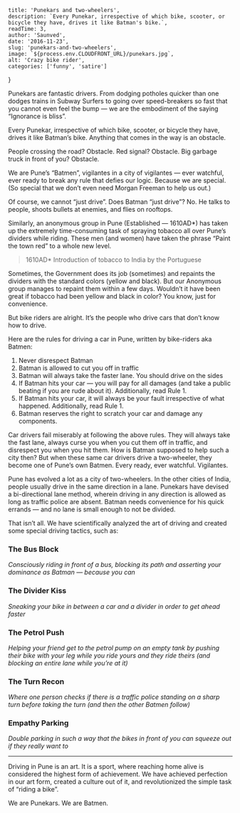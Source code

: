 
    title: 'Punekars and two-wheelers',
    description: `Every Punekar, irrespective of which bike, scooter, or bicycle they have, drives it like Batman's bike.`,
    readTime: 3,
    author: 'Saunved',
    date: '2016-11-23',
    slug: 'punekars-and-two-wheelers',
    image: `${process.env.CLOUDFRONT_URL}/punekars.jpg`,
    alt: 'Crazy bike rider',
    categories: ['funny', 'satire']
}


Punekars are fantastic drivers. From dodging potholes quicker than one dodges trains in Subway Surfers to going over speed-breakers so fast that you cannot even feel the bump — we are the embodiment of the saying “Ignorance is bliss”.

Every Punekar, irrespective of which bike, scooter, or bicycle they have, drives it like Batman’s bike. Anything that comes in the way is an obstacle.

People crossing the road? Obstacle.
Red signal? Obstacle.
Big garbage truck in front of you? Obstacle.

We are Pune’s “Batmen”, vigilantes in a city of vigilantes — ever watchful, ever ready to break any rule that defies our logic. Because we are special. (So special that we don’t even need Morgan Freeman to help us out.)

Of course, we cannot “just drive”. Does Batman “just drive”? No. He talks to people, shoots bullets at enemies, and flies on rooftops.

Similarly, an anonymous group in Pune (Established — 1610AD*) has taken up the extremely time-consuming task of spraying tobacco all over Pune’s dividers while riding. These men (and women) have taken the phrase “Paint the town red” to a whole new level.

> 1610AD* Introduction of tobacco to India by the Portuguese

Sometimes, the Government does its job (sometimes) and repaints the dividers with the standard colors (yellow and black). But our Anonymous group manages to repaint them within a few days. Wouldn’t it have been great if tobacco had been yellow and black in color? You know, just for convenience.

But bike riders are alright. It’s the people who drive cars that don’t know how to drive.

Here are the rules for driving a car in Pune, written by bike-riders aka Batmen:

1. Never disrespect Batman
2. Batman is allowed to cut you off in traffic
3. Batman will always take the faster lane. You should drive on the sides
4. If Batman hits your car — you will pay for all damages (and take a public beating if you are rude about it). Additionally, read Rule 1.
5. If Batman hits your car, it will always be your fault irrespective of what happened. Additionally, read Rule 1.
6. Batman reserves the right to scratch your car and damage any components.

Car drivers fail miserably at following the above rules. They will always take the fast lane, always curse you when you cut them off in traffic, and disrespect you when you hit them. How is Batman supposed to help such a city then? But when these same car drivers drive a two-wheeler, they become one of Pune’s own Batmen. Every ready, ever watchful. Vigilantes.

Pune has evolved a lot as a city of two-wheelers. In the other cities of India, people usually drive in the same direction in a lane. Punekars have devised a bi-directional lane method, wherein driving in any direction is allowed as long as traffic police are absent. Batman needs convenience for his quick errands — and no lane is small enough to not be divided.

That isn’t all. We have scientifically analyzed the art of driving and created some special driving tactics, such as:

### The Bus Block
_Consciously riding in front of a bus, blocking its path and asserting your dominance as Batman — because you can_

### The Divider Kiss
_Sneaking your bike in between a car and a divider in order to get ahead faster_

### The Petrol Push
_Helping your friend get to the petrol pump on an empty tank by pushing their bike with your leg while you ride yours and they ride theirs (and blocking an entire lane while you’re at it)_

### The Turn Recon
_Where one person checks if there is a traffic police standing on a sharp turn before taking the turn (and then the other Batmen follow)_

### Empathy Parking
_Double parking in such a way that the bikes in front of you can squeeze out if they really want to_

* * *

Driving in Pune is an art. It is a sport, where reaching home alive is considered the highest form of achievement. We have achieved perfection in our art form, created a culture out of it, and revolutionized the simple task of “riding a bike”.

We are Punekars. We are Batmen.


